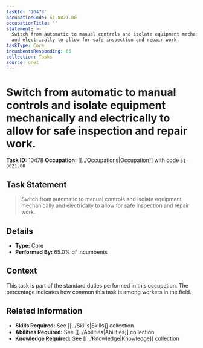 ```yaml
---
taskId: '10478'
occupationCode: 51-8021.00
occupationTitle: ''
statement: >-
  Switch from automatic to manual controls and isolate equipment mechanically
  and electrically to allow for safe inspection and repair work.
taskType: Core
incumbentsResponding: 65
collection: Tasks
source: onet
---
```

# Switch from automatic to manual controls and isolate equipment mechanically and electrically to allow for safe inspection and repair work.

**Task ID:** 10478
**Occupation:** [[../Occupations|Occupation]] with code `51-8021.00`

## Task Statement

> Switch from automatic to manual controls and isolate equipment mechanically and electrically to allow for safe inspection and repair work.

## Details

- **Type:** Core
- **Performed By:** 65.0% of incumbents

## Context

This task is part of the standard duties performed in this occupation. The percentage indicates how common this task is among workers in the field.

## Related Information

- **Skills Required:** See [[../Skills|Skills]] collection
- **Abilities Required:** See [[../Abilities|Abilities]] collection
- **Knowledge Required:** See [[../Knowledge|Knowledge]] collection
